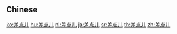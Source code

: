 {{also|差點兒}}
==Chinese==
{{zh-see|差點兒}}

[[ko:差点儿]]
[[hu:差点儿]]
[[nl:差点儿]]
[[ja:差点儿]]
[[sr:差点儿]]
[[th:差点儿]]
[[zh:差点儿]]